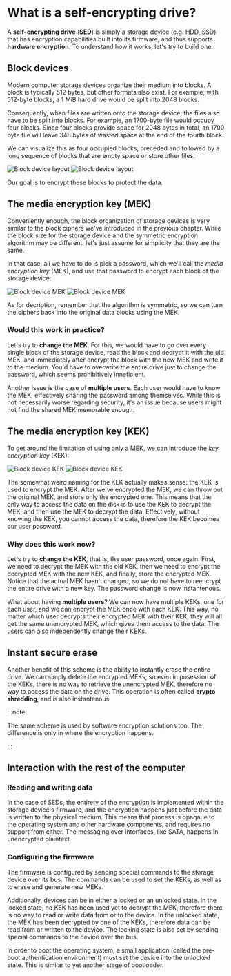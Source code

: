 # What is a self-encrypting drive?

A **self-encrypting drive** (**SED**) is simply a storage device (e.g. HDD, SSD) that has encryption capabilities built into its firmware, and thus supports **hardware encryption**. To understand how it works, let's try to build one.

## Block devices

Modern computer storage devices organize their medium into blocks. A block is typically 512 bytes, but other formats also exist. For example, with 512-byte blocks, a 1 MiB hard drive would be split into 2048 blocks.

Consequently, when files are written onto the storage device, the files also have to be split into blocks. For example, an 1700-byte file would occupy four blocks. Since four blocks provide space for 2048 bytes in total, an 1700 byte file will leave 348 bytes of wasted space at the end of the fourth block.

We can visualize this as four occupied blocks, preceded and followed by a long sequence of blocks that are empty space or store other files:

![Block device layout](/img/illustrations/docs/overview/block_device_layout_light.svg#gh-light-mode-only)
![Block device layout](/img/illustrations/docs/overview/block_device_layout_dark.svg#gh-dark-mode-only)

Our goal is to encrypt these blocks to protect the data.

## The media encryption key (MEK)

Conveniently enough, the block organization of storage devices is very similar to the block ciphers we've introduced in the previous chapter. While the block size for the storage device and the symmetric encryption algorithm may be different, let's just assume for simplicity that they are the same.

In that case, all we have to do is pick a password, which we'll call the *media encryption key* (MEK), and use that password to encrypt each block of the storage device:

![Block device MEK](/img/illustrations/docs/overview/block_device_mek_light.svg#gh-light-mode-only)
![Block device MEK](/img/illustrations/docs/overview/block_device_mek_dark.svg#gh-dark-mode-only)

As for decription, remember that the algorithm is symmetric, so we can turn the ciphers back into the original data blocks using the MEK.

### Would this work in practice?

Let's try to **change the MEK**. For this, we would have to go over every single block of the storage device, read the block and decrypt it with the old MEK, and immediately after encrypt the block with the new MEK and write it to the medium. You'd have to overwrite the entire drive just to change the password, which seems prohibitively inneficient.

Another issue is the case of **multiple users**. Each user would have to know the MEK, effectively sharing the password among themselves. While this is not necessarily worse regarding security, it's an issue because users might not find the shared MEK memorable enough.

## The media encryption key (KEK)

To get around the limitation of using only a MEK, we can introduce the *key encryption key* (KEK):

![Block device KEK](/img/illustrations/docs/overview/block_device_kek_light.svg#gh-light-mode-only)
![Block device KEK](/img/illustrations/docs/overview/block_device_kek_dark.svg#gh-dark-mode-only)

The somewhat weird naming for the KEK actually makes sense: the KEK is used to encrypt the MEK. After we've encrypted the MEK, we can throw out the original MEK, and store only the encrypted one. This means that the only way to access the data on the disk is to use the KEK to decrypt the MEK, and then use the MEK to decrypt the data. Effectively, without knowing the KEK, you cannot access the data, therefore the KEK becomes our user password.

### Why does this work now?

Let's try to **change the KEK**, that is, the user password, once again. First, we need to decrypt the MEK with the old KEK, then we need to encrypt the decrypted MEK with the new KEK, and finally, store the encrypted MEK. Notice that the actual MEK hasn't changed, so we do not have to reencrypt the entire drive with a new key. The password change is now instantenous.

What about having **multiple users**? We can now have multiple KEKs, one for each user, and we can encrypt the MEK once with each KEK. This way, no matter which user decrypts their encrypted MEK with their KEK, they will all get the same unencrypted MEK, which gives them access to the data. The users can also independently change their KEKs.

## Instant secure erase

Another benefit of this scheme is the ability to instantly erase the entire drive. We can simply delete the encrypted MEKs, so even in posession of the KEKs, there is no way to retrieve the unencrypted MEK, therefore no way to access the data on the drive. This operation is often called **crypto shredding**, and is also instantenous.

:::note

The same scheme is used by software encryption solutions too. The difference is only in where the encryption happens.

:::

## Interaction with the rest of the computer

### Reading and writing data

In the case of SEDs, the entirety of the encryption is implemented within the storage device's firmware, and the encryption happens just before the data is written to the physical medium. This means that process is opaqaue to the operating system and other hardware components, and requires no support from either. The messaging over interfaces, like SATA, happens in unencrypted plaintext.

### Configuring the firmware

The firmware is configured by sending special commands to the storage device over its bus. The commands can be used to set the KEKs, as well as to erase and generate new MEKs.

Additionally, devices can be in either a locked or an unlocked state. In the locked state, no KEK has been used yet to decrypt the MEK, therefore there is no way to read or write data from or to the device. In the unlocked state, the MEK has been decrypted by one of the KEKs, therefore data can be read from or written to the device. The locking state is also set by sending special commands to the device over the bus.

In order to boot the operating system, a small application (called the pre-boot authentication environment) must set the device into the unlocked state. This is similar to yet another stage of bootloader.


